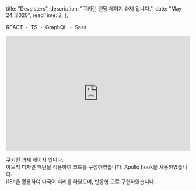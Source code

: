 
  title: "Devsisters",
  description: "쿠키런 랜딩 페이지 과제 입니다.",
  date: "May 24, 2020",
  readTime: 2,
};


<p style={{ textAlign: "center", fontFamily: "Rajdhani" }}>
  REACT ・ TS ・ GraphQL ・ Sass
</p>

<div style={{ paddingTop: "2.625rem" }}>
  <iframe
    width="100%"
    height="315"
    src="https://www.youtube.com/embed/vV-hFzdlYyU"
    title="YouTube video player"
    frameBorder="0"
    allow="accelerometer; autoplay; clipboard-write; encrypted-media; gyroscope; picture-in-picture"
    allowFullScreen
  ></iframe>
</div>

<p
  style={{
    paddingTop: "1.125rem",
    fontFamily: "seoulNamsanL",
    fontSize: "1.125rem",
  }}
>
  쿠키런 과제 페이지 입니다.
  <br />
  아토믹 디자인 패턴을 적용하여 코드를 구성하였습니다. Apollo hook을
  사용하였습니다.
  <br />
  i18n을 활용하여 다국어 처리를 하였으며, 반응형 으로 구현하였습니다.
  <br />
</p>

<div style={{ fontWeight: '500', paddingTop: '1rem' }}>

<a href="https://github.com/o-henry/Cookie_Run_Project" target="_blank">
  <Github />
</a>

</div>

